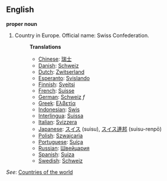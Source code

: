 ==English==

'''proper noun'''

# Country in Europe. Official name: Swiss Confederation.
#:'''Translations'''
#:*[[Chinese]]: [[瑞士]]
#:*[[Danish]]: [[Schweiz]]
#:*[[Dutch]]: [[Zwitserland]]
#:*[[Esperanto]]: [[Svislando]]
#:*[[Finnish]]: [[Sveitsi]]
#:*[[French]]: [[Suisse]]
#:*[[German]]: [[Schweiz]] ''f''
#:*[[Greek]]: [[Ελβετία]]
#:*[[Indonesian]]: [[Swis]]
#:*[[Interlingua]]: [[Suissa]]
#:*[[Italian]]: [[Svizzera]]
#:*[[Japanese]]: [[スイス]] (suisu), [[スイス]][[連邦]] (suisu-renpō)
#:*[[Polish]]: [[Szwajcaria]]
#:*[[Portuguese]]: [[Suíça]]
#:*[[Russian]]: [[Швейцария]]
#:*[[Spanish]]: [[Suiza]]
#:*[[Swedish]]: [[Schweiz]]

''See'': [[Countries of the world]]